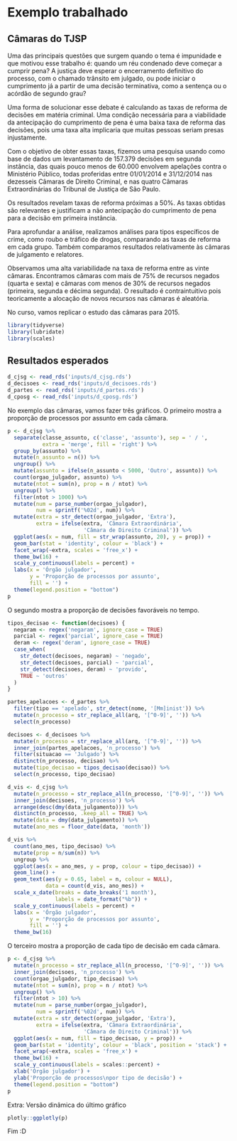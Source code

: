 # Exemplo trabalhado

## Câmaras do TJSP

Uma das principais questões que surgem quando o tema é impunidade e que motivou esse trabalho é: quando um réu condenado deve começar a cumprir pena? A justiça deve esperar o encerramento definitivo do processo, com o chamado trânsito em julgado, ou pode iniciar o cumprimento já a partir de uma decisão terminativa, como a sentença ou o acórdão de segundo grau?

Uma forma de solucionar esse debate é calculando as taxas de reforma de decisões em matéria criminal. Uma condição necessária para a viabilidade da antecipação do cumprimento de pena é uma baixa taxa de reforma das decisões, pois uma taxa alta implicaria que muitas pessoas seriam presas injustamente.

Com o objetivo de obter essas taxas, fizemos uma pesquisa usando como base de dados um levantamento de 157.379 decisões em segunda instância, das quais pouco menos de 60.000 envolvem apelações contra o Ministério Público, todas proferidas entre 01/01/2014 e 31/12/2014 nas dezesseis Câmaras de Direito Criminal, e nas quatro Câmaras Extraordinárias do Tribunal de Justiça de São Paulo. 

Os resultados revelam taxas de reforma próximas a 50%. As taxas obtidas são relevantes e justificam a não antecipação do cumprimento de pena para a decisão em primeira instância.

Para aprofundar a análise, realizamos análises para tipos específicos de crime, como roubo e tráfico de drogas, comparando as taxas de reforma em cada grupo. Também comparamos resultados relativamente às câmaras de julgamento e relatores.

Observamos uma alta variabilidade na taxa de reforma entre as vinte câmaras. Encontramos câmaras com mais de 75% de recursos negados (quarta e sexta) e câmaras com menos de 30% de recursos negados (primeira, segunda e décima segunda). O resultado é contraintuitivo pois teoricamente a alocação de novos recursos nas câmaras é aleatória.

No curso, vamos replicar o estudo das câmaras para 2015.

```r
library(tidyverse)
library(lubridate)
library(scales)
```

## Resultados esperados

```r
d_cjsg <- read_rds('inputs/d_cjsg.rds')
d_decisoes <- read_rds('inputs/d_decisoes.rds')
d_partes <- read_rds('inputs/d_partes.rds')
d_cposg <- read_rds('inputs/d_cposg.rds')
```

No exemplo das câmaras, vamos fazer três gráficos.
O primeiro mostra a proporção de processos por assunto em cada câmara.

```r
p <- d_cjsg %>%
  separate(classe_assunto, c('classe', 'assunto'), sep = ' / ', 
           extra = 'merge', fill = 'right') %>% 
  group_by(assunto) %>% 
  mutate(n_assunto = n()) %>% 
  ungroup() %>% 
  mutate(assunto = ifelse(n_assunto < 5000, 'Outro', assunto)) %>% 
  count(orgao_julgador, assunto) %>%
  mutate(ntot = sum(n), prop = n / ntot) %>%
  ungroup() %>%
  filter(ntot > 1000) %>% 
  mutate(num = parse_number(orgao_julgador),
         num = sprintf('%02d', num)) %>% 
  mutate(extra = str_detect(orgao_julgador, 'Extra'),
         extra = ifelse(extra, 'Câmara Extraordinária', 
                        'Câmara de Direito Criminal')) %>% 
  ggplot(aes(x = num, fill = str_wrap(assunto, 20), y = prop)) +
  geom_bar(stat = 'identity', colour = 'black') +
  facet_wrap(~extra, scales = 'free_x') +
  theme_bw(16) +
  scale_y_continuous(labels = percent) +
  labs(x = 'Órgão julgador', 
       y = 'Proporção de processos por assunto',
       fill = '') +
  theme(legend.position = "bottom")
p
```

O segundo mostra a proporção de decisões favoráveis no tempo.

```r
tipos_decisao <- function(decisoes) {
  negaram <- regex('negaram', ignore_case = TRUE)
  parcial <- regex('parcial', ignore_case = TRUE)
  deram <- regex('deram', ignore_case = TRUE)
  case_when(
    str_detect(decisoes, negaram) ~ 'negado',
    str_detect(decisoes, parcial) ~ 'parcial',
    str_detect(decisoes, deram) ~ 'provido',
    TRUE ~ 'outros'
  )
}
```


```r
partes_apelacoes <- d_partes %>% 
  filter(tipo == 'apelado', str_detect(nome, '[Mm]inist')) %>% 
  mutate(n_processo = str_replace_all(arq, '[^0-9]', '')) %>% 
  select(n_processo)

decisoes <- d_decisoes %>% 
  mutate(n_processo = str_replace_all(arq, '[^0-9]', '')) %>% 
  inner_join(partes_apelacoes, 'n_processo') %>% 
  filter(situacao == 'Julgado') %>% 
  distinct(n_processo, decisao) %>%
  mutate(tipo_decisao = tipos_decisao(decisao)) %>% 
  select(n_processo, tipo_decisao)
```


```r
d_vis <- d_cjsg %>%
  mutate(n_processo = str_replace_all(n_processo, '[^0-9]', '')) %>% 
  inner_join(decisoes, 'n_processo') %>% 
  arrange(desc(dmy(data_julgamento))) %>% 
  distinct(n_processo, .keep_all = TRUE) %>% 
  mutate(data = dmy(data_julgamento)) %>%
  mutate(ano_mes = floor_date(data, 'month'))

d_vis %>%
  count(ano_mes, tipo_decisao) %>%
  mutate(prop = n/sum(n)) %>%
  ungroup %>%
  ggplot(aes(x = ano_mes, y = prop, colour = tipo_decisao)) +
  geom_line() +
  geom_text(aes(y = 0.65, label = n, colour = NULL), 
            data = count(d_vis, ano_mes)) +
  scale_x_date(breaks = date_breaks('1 month'), 
               labels = date_format("%b")) +
  scale_y_continuous(labels = percent) +
  labs(x = 'Órgão julgador', 
       y = 'Proporção de processos por assunto',
       fill = '') +
  theme_bw(16)
```

O terceiro mostra a proporção de cada tipo de decisão em cada câmara.

```r
p <- d_cjsg %>%
  mutate(n_processo = str_replace_all(n_processo, '[^0-9]', '')) %>% 
  inner_join(decisoes, 'n_processo') %>% 
  count(orgao_julgador, tipo_decisao) %>%
  mutate(ntot = sum(n), prop = n / ntot) %>%
  ungroup() %>%
  filter(ntot > 10) %>% 
  mutate(num = parse_number(orgao_julgador),
         num = sprintf('%02d', num)) %>% 
  mutate(extra = str_detect(orgao_julgador, 'Extra'),
         extra = ifelse(extra, 'Câmara Extraordinária', 
                        'Câmara de Direito Criminal')) %>% 
  ggplot(aes(x = num, fill = tipo_decisao, y = prop)) +
  geom_bar(stat = 'identity', colour = 'black', position = 'stack') +
  facet_wrap(~extra, scales = 'free_x') +
  theme_bw(16) +
  scale_y_continuous(labels = scales::percent) +
  xlab('Órgão julgador') +
  ylab('Proporção de processos\npor tipo de decisão') +
  theme(legend.position = "bottom")
p
```

Extra: Versão dinâmica do último gráfico

```r
plotly::ggplotly(p)
```

Fim :D













